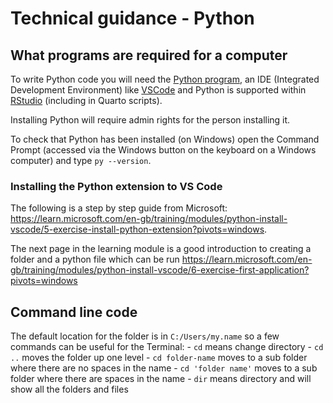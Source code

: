 # Technical guidance - Python {#tech-python}

## What programs are required for a computer

To write Python code you will need the [Python program](https://www.python.org/downloads/), an IDE (Integrated Development Environment) like [VSCode](https://code.visualstudio.com/) and Python is supported within [RStudio](https://posit.co/download/rstudio-desktop/) (including in Quarto scripts).

Installing Python will require admin rights for the person installing it.

To check that Python has been installed (on Windows) open the Command Prompt (accessed via the Windows button on the keyboard on a Windows computer) and type `py --version`.

### Installing the Python extension to VS Code

The following is a step by step guide from Microsoft: <https://learn.microsoft.com/en-gb/training/modules/python-install-vscode/5-exercise-install-python-extension?pivots=windows>.

The next page in the learning module is a good introduction to creating a folder and a python file which can be run <https://learn.microsoft.com/en-gb/training/modules/python-install-vscode/6-exercise-first-application?pivots=windows>

:::{.callout-tip collapse=false appearance='default' icon=true}
## Command line code
The default location for the folder is in `C:/Users/my.name` so a few commands can be useful for the Terminal:
- `cd` means change directory
- `cd ..` moves the folder up one level
- `cd folder-name` moves to a sub folder where there are no spaces in the name
- `cd 'folder name'` moves to a sub folder where there are spaces in the name
- `dir` means directory and will show all the folders and files
:::

